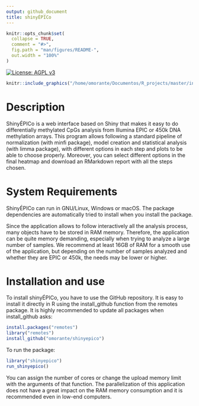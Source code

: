 ```yaml
---
output: github_document
title: shinyÉPICo
---
```


<!-- README.md is generated from README.Rmd. Please edit that file -->

```r
knitr::opts_chunk$set(
  collapse = TRUE,
  comment = "#>",
  fig.path = "man/figures/README-",
  out.width = "100%"
)
```


<!-- badges: start -->
[![License: AGPL v3](https://img.shields.io/badge/License-AGPL%20v3-blue.svg)](https://www.gnu.org/licenses/agpl-3.0)
<!-- badges: end -->

```r
knitr::include_graphics("/home/omorante/Documentos/R_projects/master/inst/images/logo.png")
```

# Description 

ShinyÉPICo is a web interface based on Shiny that makes it easy to do differentially methylated CpGs analysis from Illumina EPIC or 450k DNA methylation arrays. This program allows following a standard pipeline of normalization (with minfi package), model creation and statistical analysis (with limma package), with different options in each step and plots to be able to choose properly. Moreover, you can select different options in the final heatmap and download an RMarkdown report with all the steps chosen.

# System Requirements

ShinyÉPICo can run in GNU/Linux, Windows or macOS. The package dependencies are automatically tried to install when you install the package.

Since the application allows to follow interactively all the analysis process, many objects have to be stored in RAM memory. Therefore, the application can be quite memory demanding, especially when trying to analyze a large number of samples. We recommend at least 16GB of RAM for a smooth use of the application, but depending on the number of samples analyzed and whether they are EPIC or 450k, the needs may be lower or higher. 

# Installation and use

To install shinyÉPICo, you have to use the GitHub repository. It is easy to install it directly in R using the install_github function from the remotes package. It is highly recommended to update all packages when install_github asks:

``` r
install.packages("remotes")
library("remotes")
install_github("omorante/shinyepico")
```
To run the package:

``` r
library("shinyepico")
run_shinyepico()
```

You can assign the number of cores or change the upload memory limit with the arguments of that function. The parallelization of this application does not have a great impact on the RAM memory consumption and it is recommended even in low-end computers.

